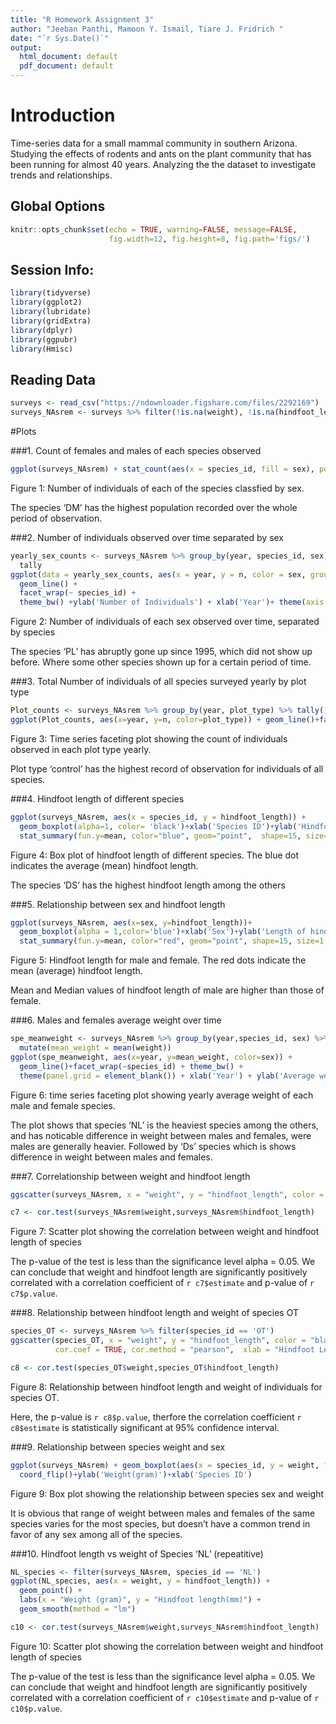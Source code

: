 ```yaml
---
title: "R Homework Assignment 3"
author: "Jeeban Panthi, Mamoon Y. Ismail, Tiare J. Fridrich "
date: "`r Sys.Date()`"
output:
  html_document: default
  pdf_document: default
---
```


# Introduction

Time-series data for a small mammal community in southern Arizona. Studying the effects of rodents and ants on the plant community that has been running for almost 40 years. Analyzing the the dataset to investigate trends and relationships. 

## Global Options

```r
knitr::opts_chunk$set(echo = TRUE, warning=FALSE, message=FALSE,
                      fig.width=12, fig.height=8, fig.path='figs/')
```


## Session Info:

```r
library(tidyverse)
library(ggplot2)
library(lubridate)
library(gridExtra)
library(dplyr)
library(ggpubr)
library(Hmisc)
```

## Reading Data

```r
surveys <- read_csv("https://ndownloader.figshare.com/files/2292169")
surveys_NAsrem <- surveys %>% filter(!is.na(weight), !is.na(hindfoot_length), !is.na(sex), species_id != "")
```

#Plots

###1. Count of females and males of each species observed 
```r
ggplot(surveys_NAsrem) + stat_count(aes(x = species_id, fill = sex), position = "dodge")+ylab('Number of individuals recorded')+xlab('Species ID')+theme(axis.text.x = element_text(angle = 90))
```
Figure 1: Number of individuals of each of the species classfied by sex.

The species 'DM' has the highest population recorded over the whole period of observation.


###2. Number of individuals observed over time separated by sex 
```r
yearly_sex_counts <- surveys_NAsrem %>% group_by(year, species_id, sex) %>%
  tally
ggplot(data = yearly_sex_counts, aes(x = year, y = n, color = sex, group = sex)) +
  geom_line() +
  facet_wrap(~ species_id) +
  theme_bw() +ylab('Number of Individuals') + xlab('Year')+ theme(axis.text.x = element_text(angle = 90))
```
Figure 2: Number of individuals of each sex observed over time, separated by species

The species 'PL' has abruptly gone up since 1995, which did not show up before. Where some other species shown up for a certain period of time. 

###3. Total Number of individuals of all species surveyed yearly by plot type
```r
Plot_counts <- surveys_NAsrem %>% group_by(year, plot_type) %>% tally()
ggplot(Plot_counts, aes(x=year, y=n, color=plot_type)) + geom_line()+facet_wrap(~plot_type)
```
Figure 3: Time series faceting plot showing the count of individuals observed in each plot type yearly.

Plot type 'control' has the highest record of observation for individuals of all species.

###4.	Hindfoot length of different species
```r
ggplot(surveys_NAsrem, aes(x = species_id, y = hindfoot_length)) +
  geom_boxplot(alpha=1, color= 'black')+xlab('Species ID')+ylab('Hindfoot length (mm)')+
  stat_summary(fun.y=mean, color="blue", geom="point",  shape=15, size=1,show_guide = T,show.legend = T)+ theme(axis.text.x = element_text(angle = 90))
```
Figure 4: Box plot of hindfoot length of different species. The blue dot indicates the average (mean) hindfoot length.

The species 'DS' has the highest hindfoot length among the others

###5. Relationship between sex and hindfoot length
```r
ggplot(surveys_NAsrem, aes(x=sex, y=hindfoot_length))+
  geom_boxplot(alpha = 1,color='blue')+xlab('Sex')+ylab('Length of hindfoot (mm)')+
  stat_summary(fun.y=mean, color="red", geom="point", shape=15, size=1,show_guide = T, show.legend = T) + theme_bw()
```
Figure 5: Hindfoot length for male and female. The red dots indicate the mean (average) hindfoot length. 

Mean and Median values of hindfoot length of male are higher than those of female.

###6. Males and females average weight over time
```r
spe_meanweight <- surveys_NAsrem %>% group_by(year,species_id, sex) %>%
  mutate(mean_weight = mean(weight))
ggplot(spe_meanweight, aes(x=year, y=mean_weight, color=sex)) +
  geom_line()+facet_wrap(~species_id) + theme_bw() +
  theme(panel.grid = element_blank()) + xlab('Year') + ylab('Average weight (gram)') + theme(axis.text.x = element_text(colour = "grey20", size = 10, angle = 90, hjust = 0.5, vjust = 0.5))
```
Figure 6: time series faceting plot showing yearly average weight of each male and female species.

The plot shows that species 'NL' is the heaviest species among the others, and has noticable difference in weight between males and females, were males are generally heavier. Followed by 'Ds' species which is  shows difference in weight between males and females. 

###7. Correlationship between weight and hindfoot length
```r
ggscatter(surveys_NAsrem, x = "weight", y = "hindfoot_length", color = "black", shape = 21, size = 2, add = "reg.line", conf.int = TRUE, cor.coef = TRUE, cor.method = "pearson",  xlab = "Hindfoot Length (mm)", ylab = "Weight (gram)")

c7 <- cor.test(surveys_NAsrem$weight,surveys_NAsrem$hindfoot_length)
```
Figure 7: Scatter plot showing the correlation between weight and hindfoot length of species

The p-value of the test is less than the significance level alpha = 0.05. We can conclude that weight and hindfoot length are significantly positively correlated with a correlation coefficient of `r c7$estimate` and p-value of `r c7$p.value`.

###8. Relationship between hindfoot length and weight of species OT
```r
species_OT <- surveys_NAsrem %>% filter(species_id == 'OT')
ggscatter(species_OT, x = "weight", y = "hindfoot_length", color = "black", shape = 21, size = 2, add = "reg.line", conf.int = TRUE, 
          cor.coef = TRUE, cor.method = "pearson",  xlab = "Hindfoot Length (mm)", ylab = "Weight (gram)")

c8 <- cor.test(species_OT$weight,species_OT$hindfoot_length)
```
Figure 8: Relationship between hindfoot length and weight of individuals for species OT. 

Here, the p-value is `r c8$p.value`, therfore the correlation coefficient `r c8$estimate` is statistically significant at 95% confidence interval.

###9. Relationship between species weight and sex
```r
ggplot(surveys_NAsrem) + geom_boxplot(aes(x = species_id, y = weight, fill = sex)) +
  coord_flip()+ylab('Weight(gram)')+xlab('Species ID')
```
Figure 9: Box plot showing the relationship between species sex and weight

It is obvious that range of weight between males and females of the same species varies for the most species, but doesn't have a common trend in favor of any sex among all of the species. 

###10. Hindfoot length vs weight of Species 'NL' (repeatitive)
```r
NL_species <- filter(surveys_NAsrem, species_id == 'NL')
ggplot(NL_species, aes(x = weight, y = hindfoot_length)) +
  geom_point() +
  labs(x = "Weight (gram)", y = "Hindfoot length(mm)") +  
  geom_smooth(method = "lm")

c10 <- cor.test(surveys_NAsrem$weight,surveys_NAsrem$hindfoot_length)
```
Figure 10: Scatter plot showing the correlation between weight and hindfoot length of species

The p-value of the test is less than the significance level alpha = 0.05. We can conclude that weight and hindfoot length are significantly positively correlated with a correlation coefficient of `r c10$estimate` and p-value of `r c10$p.value`.
